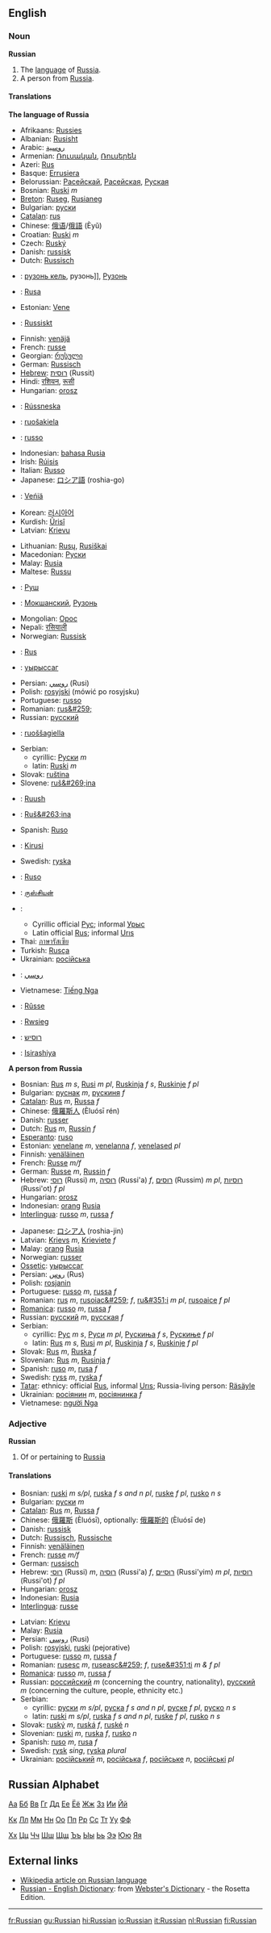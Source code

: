 ==English==
===Noun===
'''Russian'''
#The [[language]] of [[w:Russia|Russia]].
#A person from [[Russia]].

====Translations====

'''The language of Russia'''
{{top}}
*Afrikaans: [[Russies]]
*Albanian: [[Rusisht]]
*Arabic: [[روسية]]
*Armenian: [[Ռուսական]], [[Ռուսերեն]] 
*Azeri: [[Rus]]
*Basque: [[Errusiera]]
*Belorussian: [[Расейскай]], [[Расейская]], [[Руская]]
*Bosnian: [[Ruski]] ''m''
*[[Breton]]: [[Ruseg]], [[Rusianeg]]
*Bulgarian: [[руски]] {{m}}
*[[Catalan]]: [[rus]] {{m}}
*Chinese: [[俄语]]/[[俄語]] (Èyǔ)
*Croatian: [[Ruski]] ''m''
*Czech: [[Ruský]]
*Danish: [[russisk]]
*Dutch: [[Russisch]]
*{{myv}}: [[рузонь кель]], рузонь]], [[Рузонь]]
*{{eo}}: [[Rusa]]
*Estonian: [[Vene]]
*{{fo}}: [[Russiskt]]
*Finnish: [[venäjä]]
*French: [[russe]] {{m}}
*Georgian: [[რუსული]]
*German: [[Russisch]] {{n}}
*[[Hebrew]]: [[רוסית]] (Russit)
*Hindi: [[रशियन]], [[रूसी]]
*Hungarian: [[orosz]]
*{{is}}: [[Rússneska]]
*{{smn}}: [[ruošakiela]]
*{{ia}}: [[russo]]
*Indonesian: [[bahasa Rusia]]
*Irish: [[Rúisis]]
*Italian: [[Russo]]
*Japanese: [[ロシア語]] (roshia-go)
*{{fiu}}: [[Veńiä]]
*Korean: [[러시아어]]
*Kurdish: [[Ûrisî]]
*Latvian: [[Krievu]]
{{mid}}
*Lithuanian: [[Rusų]], [[Rusiškai]]
*Macedonian: [[Руски]]
*Malay: [[Rusia]]
*Maltese: [[Russu]]
*{{chm}}: [[Руш]]
*{{mdf}}: [[Мокшанский]], [[Рузонь]]
*Mongolian: [[Орос]]
*Nepali: [[रसियाली]]
*Norwegian: [[Russisk]]
*{{oc}}: [[Rus]]
*{{os}}: [[уырыссаг]]
*Persian: [[روسي]] (Rusi)
*Polish:  [[rosyjski]] (mówi&#263; po rosyjsku)
*Portuguese: [[russo]] {{m}}
*Romanian: [[rus&#259;]] {{f}}
*Russian: [[русский]] {{m}}
*{{smi}}: [[ruoššagiella]]
*Serbian:
**cyrillic: [[Руски]] ''m''
**latin: [[Ruski]] ''m''
*Slovak: [[ruština]] {{f}}
*Slovene: [[ruš&#269;ina]] {{f}}
*{{so}}: [[Ruush]]
*{{wen}}: [[Ruš&#263;ina]]
*Spanish: [[Ruso]] {{m}}
*{{sw}}: [[Kirusi]] {{m}}
*Swedish: [[ryska]]
*{{tl}}: [[Ruso]]
*{{ta}}: [[ருஸ்சியன்]]
*{{tt}}: 
**Cyrillic official [[Рус]]; informal [[Урыс]]
**Latin official [[Rus]]; informal [[Urıs]]
*Thai: [[ภาษารัสเซีย]]
*Turkish: [[Rusça]]
*Ukrainian: [[російська]]
*{{ur}}: [[روسي]]
*Vietnamese: [[Tiếng Nga]]
*{{wa}}: [[Rûsse]]
*{{cy}}: [[Rwsieg]]
*{{yi}}: [[רוסיש]]
*{{zu}}: [[Isirashiya]]
{{bottom}}

'''A person from Russia'''
{{top}}
*Bosnian: [[Rus]] ''m s'', [[Rusi]] ''m pl'', [[Ruskinja]] ''f s'', [[Ruskinje]] ''f pl''
*Bulgarian: [[руснак]] ''m'', [[рускиня]] ''f''
*[[Catalan]]: [[Rus]] ''m'', [[Russa]] ''f''
*Chinese: [[俄羅斯人]] (Èluósī rén)
*Danish: [[russer]]
*Dutch: [[Rus]] ''m'', [[Russin]] ''f''
*[[Esperanto]]: [[ruso]]
*Estonian: [[venelane]] ''m'', [[venelanna]] ''f'', [[venelased]] ''pl''
*Finnish: [[venäläinen]]
*French: [[Russe]] ''m/f''
*German: [[Russe]] ''m'', [[Russin]] ''f''
*Hebrew: [[רוסי]] (Russi) ''m'', [[רוסיה]] (Russi'a) ''f'', [[רוסים]] (Russim) ''m pl'', [[רוסיות]] (Russi'ot) ''f pl''
*Hungarian: [[orosz]]
*Indonesian: [[orang]] [[Rusia]]
*[[Interlingua]]: [[russo]] ''m'', [[russa]] ''f''
{{mid}}
*Japanese: [[ロシア人]] (roshia-jin)
*Latvian: [[Krievs]] ''m'', [[Krieviete]] ''f''
*Malay: [[orang]] [[Rusia]]
*Norwegian: [[russer]]
*[[Ossetic]]: [[уырыссаг]]
*Persian: [[روس]] (Rus)
*Polish: [[rosjanin]]
*Portuguese: [[russo]] ''m'', [[russa]] ''f''
*Romanian: [[rus]] ''m'', [[rusoiac&#259;]] ''f'', [[ru&#351;i]] ''m pl'', [[rusoaice]] ''f pl''
*[[Romanica]]: [[russo]] ''m'', [[russa]] ''f''
*Russian: [[русский]] ''m'', [[русская]] ''f''
*Serbian:
**cyrillic: [[Рус]] ''m s'', [[Руси]] ''m pl'', [[Рускиња]] ''f s'', [[Рускиње]] ''f pl''
**latin: [[Rus]] ''m s'', [[Rusi]] ''m pl'', [[Ruskinja]] ''f s'', [[Ruskinje]] ''f pl''
*Slovak: [[Rus]] ''m'', [[Ruska]] ''f''
*Slovenian: [[Rus]] ''m'', [[Rusinja]] ''f''
*Spanish: [[ruso]] ''m'', [[rusa]] ''f''
*Swedish: [[ryss]] ''m'', [[ryska]] ''f''
*[[Tatar]]: ethnicy: official [[Rus]], informal [[Urıs]]; Russia-living person: [[Räsäyle]]
*Ukrainian: [[росіянин]] ''m'', [[росіянинка]] ''f''
*Vietnamese: [[người Nga]]
{{bottom}}

===Adjective===
'''Russian'''
#Of or pertaining to [[Russia]]
====Translations====
{{top}}
*Bosnian: [[ruski]] ''m s/pl'', [[ruska]] ''f s and n pl'', [[ruske]] ''f pl'', [[rusko]] ''n s''
*Bulgarian: [[руски]] ''m''
*[[Catalan]]: [[Rus]] ''m'', [[Russa]] ''f''
*Chinese: [[俄羅斯]] (Èluósī), optionally: [[俄羅斯的]] (Èluósī de)
*Danish: [[russisk]]
*Dutch: [[Russisch]], [[Russische]]
*Finnish: [[venäläinen]]
*French: [[russe]] ''m/f''
*German: [[russisch]]
*Hebrew: [[רוסי]] (Russi) ''m'', [[רוסיה]] (Russi'a) ''f'', [[רוסיים]] (Russi'yim) ''m pl'', [[רוסיות]] (Russi'ot) ''f pl''
*Hungarian: [[orosz]]
*Indonesian: [[Rusia]]
*[[Interlingua]]: [[russe]]
{{mid}}
*Latvian: [[Krievu]]
*Malay: [[Rusia]]
*Persian: [[روسي]]  (Rusi)
*Polish: [[rosyjski]], [[ruski]] (pejorative)
*Portuguese: [[russo]] ''m'', [[russa]] ''f''
*Romanian: [[rusesc]] ''m'', [[ruseasc&#259;]] ''f'', [[ruse&#351;ti]] ''m & f pl''
*[[Romanica]]: [[russo]] ''m'', [[russa]] ''f''
*Russian: [[российский]] ''m'' (concerning the country, nationality), [[русский]] ''m'' (concerning the culture, people, ethnicity etc.) 
*Serbian:
**cyrillic: [[руски]] ''m s/pl'', [[руска]] ''f s and n pl'', [[руске]] ''f pl'', [[руско]] ''n s''
**latin: [[ruski]] ''m s/pl'', [[ruska]] ''f s and n pl'', [[ruske]] ''f pl'', [[rusko]] ''n s''
*Slovak: [[ruský]] ''m'', [[ruská]] ''f'', [[ruské]] ''n''
*Slovenian: [[ruski]] ''m'', [[ruska]] ''f'', [[rusko]] ''n''
*Spanish: [[ruso]] ''m'', [[rusa]] ''f''
*Swedish: [[rysk]] ''sing'', [[ryska]] ''plural''
*Ukrainian: [[російський]] ''m'', [[російська]] ''f'', [[російське]] ''n'', [[російські]] ''pl''
{{bottom}}

==Russian Alphabet==

[[Wiktionary:Russian index а|Аа]] [[Wiktionary:Russian index б|Бб]] [[Wiktionary:Russian index в|Вв]] [[Wiktionary:Russian index г|Гг]] [[Wiktionary:Russian index д|Дд]] [[Wiktionary:Russian index е|Ее]] [[Wiktionary:Russian index ё|Ёё]] [[Wiktionary:Russian index ж|Жж]] [[Wiktionary:Russian index з|Зз]] [[Wiktionary:Russian index и|Ии]] [[Wiktionary:Russian index й|Йй]]

[[Wiktionary:Russian index к|Кк]] [[Wiktionary:Russian index л|Лл]] [[Wiktionary:Russian index м|Мм]] [[Wiktionary:Russian index н|Нн]] [[Wiktionary:Russian index о|Оо]] [[Wiktionary:Russian index п|Пп]] [[Wiktionary:Russian index р|Рр]] [[Wiktionary:Russian index с|Сс]] [[Wiktionary:Russian index т|Тт]] [[Wiktionary:Russian index у|Уу]] [[Wiktionary:Russian index ф|Фф]]

[[Wiktionary:Russian index х|Хх]] [[Wiktionary:Russian index ц|Цц]] [[Wiktionary:Russian index ч|Чч]] [[Wiktionary:Russian index ш|Шш]] [[Wiktionary:Russian index щ|Щщ]] [[Wiktionary:Russian index ъ|Ъъ]] [[Wiktionary:Russian index ы|Ыы]] [[Wiktionary:Russian index ь|Ьь]] [[Wiktionary:Russian index э|Ээ]] [[Wiktionary:Russian index ю|Юю]] [[Wiktionary:Russian index я|Яя]]

==External links==
{{interwiktionary|code=ru}}
*[[w:Russian language|Wikipedia article on Russian language]]
*[http://www.websters-online-dictionary.org/definition/Russian-english/ Russian - English Dictionary]: from [http://www.websters-online-dictionary.org/ Webster's Dictionary] - the Rosetta Edition.
----

[[fr:Russian]]
[[gu:Russian]]
[[hi:Russian]]
[[io:Russian]]
[[it:Russian]]
[[nl:Russian]]
[[fi:Russian]]